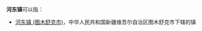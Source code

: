 '''河东镇'''可以指：
{{PRC admin/disambig|13/07/31/107/000|15/02/02/100/000|44/14/24/135/000|44/15/81/115/000|51/13/21/101/000}}
* [[河东镇_(图木舒克市)|河东镇 (图木舒克市)]]，中华人民共和国新疆维吾尔自治区图木舒克市下辖的镇
{{disambig|cat=三字中国镇名消歧义}}